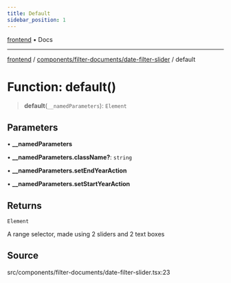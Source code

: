```yaml
---
title: Default
sidebar_position: 1
---
```


[frontend](../../../..) • Docs

***

[frontend](../../../..) / [components/filter-documents/date-filter-slider](..) / default

# Function: default()

> **default**(`__namedParameters`): `Element`

## Parameters

• **\_\_namedParameters**

• **\_\_namedParameters.className?**: `string`

• **\_\_namedParameters.setEndYearAction**

• **\_\_namedParameters.setStartYearAction**

## Returns

`Element`

A range selector, made using 2 sliders and 2 text boxes

## Source

src/components/filter-documents/date-filter-slider.tsx:23
